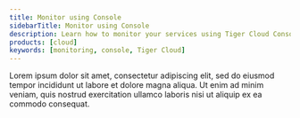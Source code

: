```yaml
---
title: Monitor using Console
sidebarTitle: Monitor using Console
description: Learn how to monitor your services using Tiger Cloud Console
products: [cloud]
keywords: [monitoring, console, Tiger Cloud]
---
```


Lorem ipsum dolor sit amet, consectetur adipiscing elit, sed do eiusmod tempor incididunt ut labore et dolore magna aliqua. Ut enim ad minim veniam, quis nostrud exercitation ullamco laboris nisi ut aliquip ex ea commodo consequat.